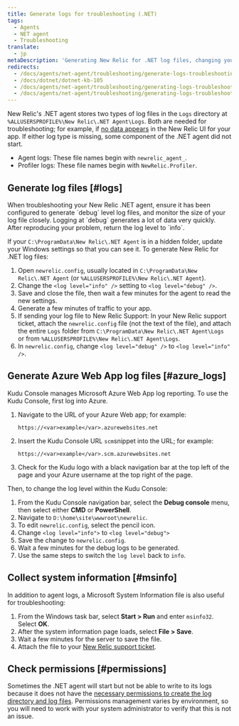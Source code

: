 ```yaml
---
title: Generate logs for troubleshooting (.NET)
tags:
  - Agents
  - NET agent
  - Troubleshooting
translate:
  - jp
metaDescription: 'Generating New Relic for .NET log files, changing your log file settings, and collecting Microsoft System Information files.'
redirects:
  - /docs/agents/net-agent/troubleshooting/generate-logs-troubleshooting-net
  - /docs/dotnet/dotnet-kb-105
  - /docs/agents/net-agent/troubleshooting/generating-logs-troubleshooting
  - /docs/agents/net-agent/troubleshooting/generating-logs-troubleshooting-net
---
```


New Relic's .NET agent stores two types of log files in the `Logs` directory at `%ALLUSERSPROFILE%\New Relic\.NET Agent\Logs`. Both are needed for troubleshooting; for example, if [no data appears](/docs/agents/net-agent/troubleshooting/no-data-appears-net) in the New Relic UI for your app. If either log type is missing, some component of the .NET agent did not start.

* Agent logs: These file names begin with `newrelic_agent_`.
* Profiler logs: These file names begin with `NewRelic.Profiler`.

## Generate log files [#logs]

<Callout variant="important">
  When troubleshooting your New Relic .NET agent, ensure it has been configured to generate `debug` level log files, and monitor the size of your log file closely. Logging at `debug` generates a lot of data very quickly. After reproducing your problem, return the log level to `info`.
</Callout>

If your `C:\ProgramData\New Relic\.NET Agent` is in a hidden folder, update your Windows settings so that you can see it. To generate New Relic for .NET log files:

1. Open `newrelic.config`, usually located in `C:\ProgramData\New Relic\.NET Agent` (or `%ALLUSERSPROFILE%\New Relic\.NET Agent`).
2. Change the `<log level="info" />` setting to `<log level="debug" />`.
3. Save and close the file, then wait a few minutes for the agent to read the new settings.
4. Generate a few minutes of traffic to your app.
5. If sending your log file to New Relic Support: In your New Relic support ticket, attach the `newrelic.config` file (not the text of the file), and attach the entire `Logs` folder from `C:\ProgramData\New Relic\.NET Agent\Logs` or from `%ALLUSERSPROFILE%\New Relic\.NET Agent\Logs`.
6. In `newrelic.config`, change `<log level="debug" />` to `<log level="info" />`.

## Generate Azure Web App log files [#azure_logs]

Kudu Console manages Microsoft Azure Web App log reporting. To use the Kudu Console, first log into Azure.

1. Navigate to the URL of your Azure Web app; for example:

   ```
   https://<var>example</var>.azurewebsites.net
   ```
2. Insert the Kudu Console URL `scm`snippet into the URL; for example:

   ```
   https://<var>example</var>.scm.azurewebsites.net
   ```
3. Check for the Kudu logo with a black navigation bar at the top left of the page and your Azure username at the top right of the page.

Then, to change the log level within the Kudu Console:

1. From the Kudu Console navigation bar, select the **Debug console** menu, then select either **CMD** or **PowerShell**.
2. Navigate to `D:\home\site\wwwroot\newrelic`.
3. To edit `newrelic.config`, select the pencil <Icon name="fe-edit-2"/>
   icon.
4. Change `<log level="info">` to `<log level="debug">`
5. Save the change to `newrelic.config`.
6. Wait a few minutes for the debug logs to be generated.
7. Use the same steps to switch the `log level` back to `info`.

## Collect system information [#msinfo]

In addition to agent logs, a Microsoft System Information file is also useful for troubleshooting:

1. From the Windows task bar, select **Start > Run** and enter `msinfo32`. Select **OK**.
2. After the system information page loads, select **File > Save**.
3. Wait a few minutes for the server to save the file.
4. Attach the file to your [New Relic support ticket](/docs/accounts-partnerships/education/getting-started-new-relic/find-help-or-file-support-ticket).

## Check permissions [#permissions]

Sometimes the .NET agent will start but not be able to write to its logs because it does not have the [necessary permissions to create the log directory and log files](/docs/agents/net-agent/troubleshooting/no-data-registry-key-permission-issues). Permissions management varies by environment, so you will need to work with your system administrator to verify that this is not an issue.
